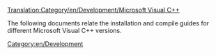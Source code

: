 [[Translation:Category/en/Development/Microsoft Visual C++]]
[[Category:en/Development]]

The following documents relate the installation and compile guides for different Microsoft Visual C++ versions.